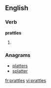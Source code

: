 
==English==

===Verb===
'''prattles'''

# {{third-person singular of|[[prattle]]}}

===Anagrams===
* [[platters#English|platters]]
* [[splatter#English|splatter]]

[[fr:prattles]]
[[vi:prattles]]